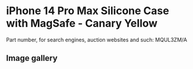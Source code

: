# iPhone 14 Pro Max Silicone Case with MagSafe - Canary Yellow

Part number, for search engines, auction websites and such: MQUL3ZM/A

## Image gallery

<div style={{ width: "768px" }}>
  <GalleryComponent
    images={[
      {
        original: "/everysource/MQUL3",
        thumbnail: "/everypreview/MQUL3",
      },
      {
        original: "/everysource/MQUL3_AV1",
        thumbnail: "/everypreview/MQUL3_AV1",
      },
      {
        original: "/everysource/MQUL3_AV2",
        thumbnail: "/everypreview/MQUL3_AV2",
      },
      {
        original: "/everysource/MQUL3_AV3",
        thumbnail: "/everypreview/MQUL3_AV3",
      }
    ]}
  />
</div>